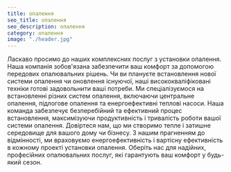 ```yaml
---
title: опалення
seo_title: опалення
seo_description: опалення
category: опалення
image: "./header.jpg"
---
```

<p>
Ласкаво просимо до наших комплексних послуг з установки опалення. Наша компанія зобов'язана забезпечити ваш комфорт за допомогою передових опалювальних рішень. Чи ви плануєте встановлення нової системи опалення чи оновлення існуючої, наші висококваліфіковані техніки готові задовольнити ваші потреби. Ми спеціалізуємося на встановленні різних систем опалення, включаючи центральне опалення, підлогове опалення та енергоефективні теплові насоси. Наша команда забезпечує безперебійний та ефективний процес встановлення, максимізуючи продуктивність і тривалість роботи вашої системи опалення. Довіртеся нам, що ми створимо тепле і затишне середовище для вашого дому чи бізнесу. З нашим прагненням до відмінності, ми враховуємо енергоефективність і вартісну ефективність в кожному проекті установки опалення. Оберіть нас для надійних, професійних опалювальних послуг, які гарантують ваш комфорт у будь-який сезон.
</p>